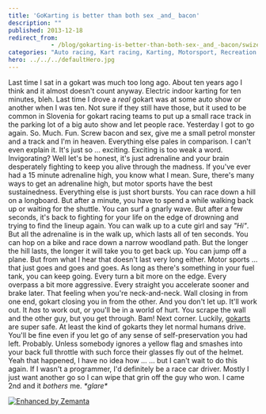 ```yaml
---
title: 'GoKarting is better than both sex _and_ bacon'
description: ""
published: 2013-12-18
redirect_from: 
            - /blog/gokarting-is-better-than-both-sex-_and_-bacon/swizec/6459
categories: "Auto racing, Kart racing, Karting, Motorsport, Recreation and Sports, Sports, Travel + Events"
hero: ../../../defaultHero.jpg
---
```

Last time I sat in a gokart was much too long ago. About ten years ago I think and it almost doesn&#x27;t count anyway. Electric indoor karting for ten minutes, bleh. Last time I drove a _real_ gokart was at some auto show or another when I was ten. Not sure if they still have those, but it used to be common in Slovenia for gokart racing teams to put up a small race track in the parking lot of a big auto show and let people race. Yesterday I got to go again. So. Much. Fun. Screw bacon and sex, give me a small petrol monster and a track and I&#x27;m in heaven. Everything else pales in comparison. I can&#x27;t even explain it. It&#x27;s just so ... exciting. Exciting is too weak a word. Invigorating? Well let&#x27;s be honest, it&#x27;s just adrenaline and your brain desperately fighting to keep you alive through the madness. If you&#x27;ve ever had a 15 minute adrenaline high, you know what I mean. Sure, there&#x27;s many ways to get an adrenaline high, but motor sports have the best sustainedness. Everything else is just short bursts. You can race down a hill on a longboard. But after a minute, you have to spend a while walking back up or waiting for the shuttle. You can surf a gnarly wave. But after a few seconds, it&#x27;s back to fighting for your life on the edge of drowning and trying to find the lineup again. You can walk up to a cute girl and say _&quot;Hi&quot;_. But all the adrenaline is in the walk up, which lasts all of ten seconds. You can hop on a bike and race down a narrow woodland path. But the longer the hill lasts, the longer it will take you to get back up. You can jump off a plane. But from what I hear that doesn&#x27;t last very long either. Motor sports ... that just goes and goes and goes. As long as there&#x27;s something in your fuel tank, you can keep going. Every turn a bit more on the edge. Every overpass a bit more aggressive. Every straight you accelerate sooner and brake later. That feeling when you&#x27;re neck-and-neck. Wall closing in from one end, gokart closing you in from the other. And you don&#x27;t let up. It&#x27;ll work out. It _has_ to work out, or you&#x27;ll be in a world of hurt. You scrape the wall and the other guy, but you get through. Bam! Next corner. Luckily, [gokarts](http://en.wikipedia.org/wiki/Kart_racing "Kart racing") are super safe. At least the kind of gokarts they let normal humans drive. You&#x27;ll be fine even if you let go of any sense of self-preservation you had left. Probably. Unless somebody ignores a yellow flag and smashes into your back full throttle with such force their glasses fly out of the helmet. Yeah that happened, I have no idea how ... ... but I can&#x27;t wait to do this again. If I wasn&#x27;t a programmer, I&#x27;d definitely be a race car driver. Mostly I just want another go so I can wipe that grin off the guy who won. I came 2nd and it _bothers_ me. _\*glare\*_

[![Enhanced by Zemanta](http://img.zemanta.com/zemified_e.png?x-id=ca188068-6110-4ca3-abca-9ae9834888f1)](http://www.zemanta.com/?px "Enhanced by Zemanta")